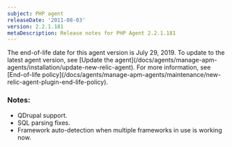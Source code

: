 ```yaml
---
subject: PHP agent
releaseDate: '2011-08-03'
version: 2.2.1.181
metaDescription: Release notes for PHP Agent 2.2.1.181
---
```


<Callout variant="important">
  The end-of-life date for this agent version is July 29, 2019. To update to the latest agent version, see [Update the agent](/docs/agents/manage-apm-agents/installation/update-new-relic-agent). For more information, see [End-of-life policy](/docs/agents/manage-apm-agents/maintenance/new-relic-agent-plugin-end-life-policy).
</Callout>

### Notes:

* QDrupal support.
* SQL parsing fixes.
* Framework auto-detection when multiple frameworks in use is working now.
